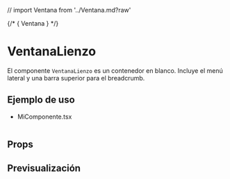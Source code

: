 // import Ventana from '../Ventana.md?raw'

<Meta of={ContenidoModalStories} />

{/* <Markdown>{ Ventana }</Markdown> */}

# VentanaLienzo
El componente `VentanaLienzo` es un contenedor en blanco. Incluye el menú lateral y una barra superior para el breadcrumb.

## Ejemplo de uso

- MiComponente.tsx
```tsx

```

## Props

<ArgTypes />

## Previsualización

<Stories />

